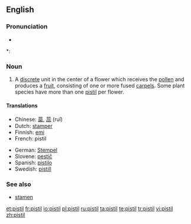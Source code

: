 ==English==
{{wikipedia}}

===Pronunciation===
* {{audio|en-us-pistil.ogg|Audio (US)}}

*: {{rhymes|ɪstəl}}

===Noun===
{{en-noun}}

# {{botany}} A [[discrete]] unit in the center of a flower which receives the [[pollen]] and produces a [[fruit]], consisting of one or more fused [[carpel|carpels]].  Some plant species have more than one [[pistil]] per flower.

====Translations====
{{trans-top|A discrete unit in the center of a flower which receives the pollen and produces a fruit}}
* Chinese: [[蘂]], [[蕊]] (ruǐ)
* Dutch: [[stamper#Dutch|stamper]] {{m}}
* Finnish: [[emi#Finnish|emi]]
* French: pistil {{m}}
{{trans-mid}}
* German: [[Stempel]] {{m}}
* Slovene: [[pestič]] {{m}}
* Spanish: [[pistilo]] {{m}}
* Swedish: [[pistill]] {{c}}
{{trans-bottom}}

===See also===
* [[stamen]]

[[et:pistil]]
[[fr:pistil]]
[[io:pistil]]
[[pl:pistil]]
[[ru:pistil]]
[[ta:pistil]]
[[te:pistil]]
[[tr:pistil]]
[[vi:pistil]]
[[zh:pistil]]